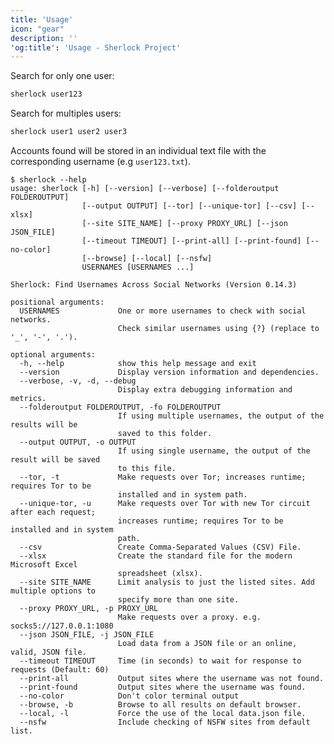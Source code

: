 ```yaml
---
title: 'Usage'
icon: "gear"
description: ''
'og:title': 'Usage - Sherlock Project'
---
```


Search for only one user:
```bash
sherlock user123
```

Search for multiples users:
```bash
sherlock user1 user2 user3
```

Accounts found will be stored in an individual text file with the corresponding username (e.g `user123.txt`).

```console
$ sherlock --help
usage: sherlock [-h] [--version] [--verbose] [--folderoutput FOLDEROUTPUT]
                [--output OUTPUT] [--tor] [--unique-tor] [--csv] [--xlsx]
                [--site SITE_NAME] [--proxy PROXY_URL] [--json JSON_FILE]
                [--timeout TIMEOUT] [--print-all] [--print-found] [--no-color]
                [--browse] [--local] [--nsfw]
                USERNAMES [USERNAMES ...]

Sherlock: Find Usernames Across Social Networks (Version 0.14.3)

positional arguments:
  USERNAMES             One or more usernames to check with social networks.
                        Check similar usernames using {?} (replace to '_', '-', '.').

optional arguments:
  -h, --help            show this help message and exit
  --version             Display version information and dependencies.
  --verbose, -v, -d, --debug
                        Display extra debugging information and metrics.
  --folderoutput FOLDEROUTPUT, -fo FOLDEROUTPUT
                        If using multiple usernames, the output of the results will be
                        saved to this folder.
  --output OUTPUT, -o OUTPUT
                        If using single username, the output of the result will be saved
                        to this file.
  --tor, -t             Make requests over Tor; increases runtime; requires Tor to be
                        installed and in system path.
  --unique-tor, -u      Make requests over Tor with new Tor circuit after each request;
                        increases runtime; requires Tor to be installed and in system
                        path.
  --csv                 Create Comma-Separated Values (CSV) File.
  --xlsx                Create the standard file for the modern Microsoft Excel
                        spreadsheet (xlsx).
  --site SITE_NAME      Limit analysis to just the listed sites. Add multiple options to
                        specify more than one site.
  --proxy PROXY_URL, -p PROXY_URL
                        Make requests over a proxy. e.g. socks5://127.0.0.1:1080
  --json JSON_FILE, -j JSON_FILE
                        Load data from a JSON file or an online, valid, JSON file.
  --timeout TIMEOUT     Time (in seconds) to wait for response to requests (Default: 60)
  --print-all           Output sites where the username was not found.
  --print-found         Output sites where the username was found.
  --no-color            Don't color terminal output
  --browse, -b          Browse to all results on default browser.
  --local, -l           Force the use of the local data.json file.
  --nsfw                Include checking of NSFW sites from default list.
```
